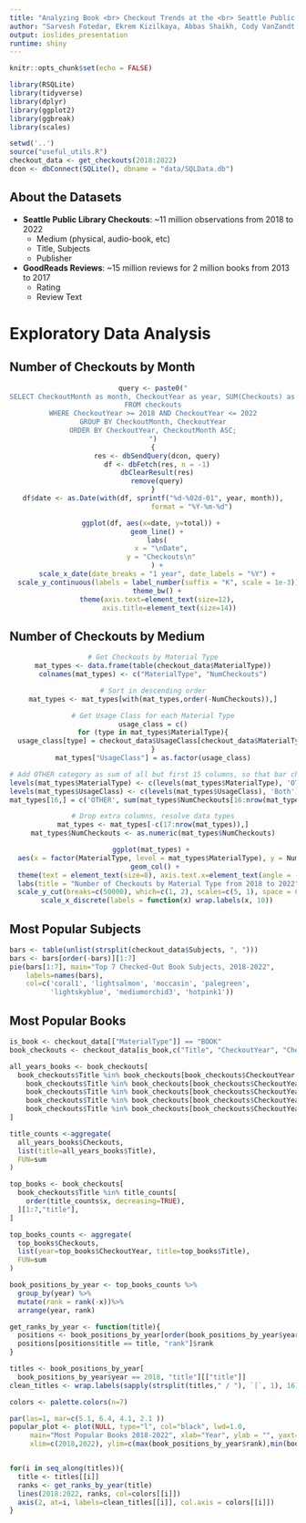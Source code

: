 ```yaml
---
title: "Analyzing Book <br> Checkout Trends at the <br> Seattle Public Library"
author: "Sarvesh Fotedar, Ekrem Kizilkaya, Abbas Shaikh, Cody VanZandt, Andy Wang"
output: ioslides_presentation
runtime: shiny
---
```


```r
knitr::opts_chunk$set(echo = FALSE)

library(RSQLite)
library(tidyverse)
library(dplyr)
library(ggplot2)
library(ggbreak)
library(scales)

setwd('..')
source("useful_utils.R")
checkout_data <- get_checkouts(2018:2022)
dcon <- dbConnect(SQLite(), dbname = "data/SQLData.db")
```

## About the Datasets

- **Seattle Public Library Checkouts**: ~11 million observations from 2018 to 2022
  - Medium (physical, audio-book, etc)
  - Title, Subjects
  - Publisher
- **GoodReads Reviews**: ~15 million reviews for 2 million books from 2013 to 2017
  - Rating
  - Review Text
  
# Exploratory Data Analysis

## Number of Checkouts by Month

<center>
```r
query <- paste0("
SELECT CheckoutMonth as month, CheckoutYear as year, SUM(Checkouts) as total
FROM checkouts
WHERE CheckoutYear >= 2018 AND CheckoutYear <= 2022
GROUP BY CheckoutMonth, CheckoutYear
ORDER BY CheckoutYear, CheckoutMonth ASC;
")
{
  res <- dbSendQuery(dcon, query)
  df <- dbFetch(res, n = -1)
  dbClearResult(res)
  remove(query)
}
df$date <- as.Date(with(df, sprintf("%d-%02d-01", year, month)),
                   format = "%Y-%m-%d")

ggplot(df, aes(x=date, y=total)) + 
  geom_line() +
  labs(
    x = "\nDate",
    y = "Checkouts\n"
  ) +
  scale_x_date(date_breaks = "1 year", date_labels = "%Y") +
  scale_y_continuous(labels = label_number(suffix = "K", scale = 1e-3)) +
  theme_bw() +
  theme(axis.text=element_text(size=12),
        axis.title=element_text(size=14))
```
</center>

## Number of Checkouts by Medium

<center>
```r
# Get Checkouts by Material Type
mat_types <- data.frame(table(checkout_data$MaterialType))
colnames(mat_types) <- c("MaterialType", "NumCheckouts")

# Sort in descending order
mat_types <- mat_types[with(mat_types,order(-NumCheckouts)),]

# Get Usage Class for each Material Type
usage_class = c()
for (type in mat_types$MaterialType){
  usage_class[type] = checkout_data$UsageClass[checkout_data$MaterialType == type][1]
}
mat_types["UsageClass"] = as.factor(usage_class)

# Add OTHER category as sum of all but first 15 columns, so that bar chart has top 15 material types and everything else under OTHER
levels(mat_types$MaterialType) <- c(levels(mat_types$MaterialType), 'OTHER')
levels(mat_types$UsageClass) <- c(levels(mat_types$UsageClass), 'Both')
mat_types[16,] = c('OTHER', sum(mat_types$NumCheckouts[16:nrow(mat_types)]), 'Both')

# Drop extra columns, resolve data types
mat_types <- mat_types[-c(17:nrow(mat_types)),]
mat_types$NumCheckouts <- as.numeric(mat_types$NumCheckouts)

ggplot(mat_types) + 
  aes(x = factor(MaterialType, level = mat_types$MaterialType), y = NumCheckouts, fill = factor(UsageClass, level = c("Physical", "Digital", "Both"))) +
  geom_col() + 
  theme(text = element_text(size=8), axis.text.x=element_text(angle = -90, vjust = 0.5, hjust=0)) +
  labs(title = "Number of Checkouts by Material Type from 2018 to 2022", x = "Material Type", y = "Number of Checkouts", fill = "Usage Class") +
  scale_y_cut(breaks=c(50000), which=c(1, 2), scales=c(5, 1), space = 0.02) +
  scale_x_discrete(labels = function(x) wrap.labels(x, 10))
```
</center>

## Most Popular Subjects

```r
bars <- table(unlist(strsplit(checkout_data$Subjects, ", ")))
bars <- bars[order(-bars)][1:7]
pie(bars[1:7], main="Top 7 Checked-Out Book Subjects, 2018-2022",
    labels=names(bars),
    col=c('coral1', 'lightsalmon', 'moccasin', 'palegreen',
          'lightskyblue', 'mediumorchid3', 'hotpink1'))
```

## Most Popular Books

```r
is_book <- checkout_data[["MaterialType"]] == "BOOK"
book_checkouts <- checkout_data[is_book,c("Title", "CheckoutYear", "Checkouts")]

all_years_books <- book_checkouts[ 
  book_checkouts$Title %in% book_checkouts[book_checkouts$CheckoutYear == 2018, "Title"] &
    book_checkouts$Title %in% book_checkouts[book_checkouts$CheckoutYear == 2019, "Title"] &
    book_checkouts$Title %in% book_checkouts[book_checkouts$CheckoutYear == 2020, "Title"] &
    book_checkouts$Title %in% book_checkouts[book_checkouts$CheckoutYear == 2021, "Title"] &
    book_checkouts$Title %in% book_checkouts[book_checkouts$CheckoutYear == 2022, "Title"],
]

title_counts <-aggregate(
  all_years_books$Checkouts,
  list(title=all_years_books$Title),
  FUN=sum
)

top_books <- book_checkouts[
  book_checkouts$Title %in% title_counts[
    order(title_counts$x, decreasing=TRUE),
  ][1:7,"title"],
]

top_books_counts <- aggregate(
  top_books$Checkouts,
  list(year=top_books$CheckoutYear, title=top_books$Title),
  FUN=sum
)

book_positions_by_year <- top_books_counts %>%
  group_by(year) %>%
  mutate(rank = rank(-x))%>%
  arrange(year, rank)

get_ranks_by_year <- function(title){
  positions <- book_positions_by_year[order(book_positions_by_year$year),]
  positions[positions$title == title, "rank"]$rank
}

titles <- book_positions_by_year[
  book_positions_by_year$year == 2018, "title"][["title"]]
clean_titles <- wrap.labels(sapply(strsplit(titles," / "), `[`, 1), 16) 

colors <- palette.colors(n=7)

par(las=1, mar=c(5.1, 6.4, 4.1, 2.1 ))
popular_plot <- plot(NULL, type="l", col="black", lwd=1.0,
     main="Most Popular Books 2018-2022", xlab="Year", ylab = "", yaxt='n',
     xlim=c(2018,2022), ylim=c(max(book_positions_by_year$rank),min(book_positions_by_year$rank)))


for(i in seq_along(titles)){
  title <- titles[[i]]
  ranks <- get_ranks_by_year(title)
  lines(2018:2022, ranks, col=colors[[i]])
  axis(2, at=i, labels=clean_titles[[i]], col.axis = colors[[i]])
}
```
